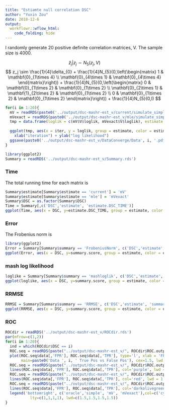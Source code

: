 ```yaml
---
title: "Estiamte null correlation DSC"
author: "Yuxin Zou"
date: 2018-12-6
output: 
  workflowr::wflow_html:
    code_folding: hide
---
```


I randomly generate 20 positive definite correlation matrices, V. The sample size is 4000.

$$
\hat{z}_j|z_j \sim N_{5}(z_j, V)
$$
$$
z_j \sim \frac{1}{4}\delta_{0} + \frac{1}{4}N_{5}(0,\left(\begin{matrix} 1 & \mathbf{0}_{1\times 4} \\ \mathbf{0}_{4\times 1} & \mathbf{0}_{4\times 4} \end{matrix}\right)) + \frac{1}{4}N_{5}(0,\left(\begin{matrix} 0 & \mathbf{0}_{1\times 2} & \mathbf{0}_{1\times 2} \\
\mathbf{0}_{2\times 1} & \mathbf{1}_{2\times 2} & \mathbf{0}_{1\times 2} \\ 0 & \mathbf{0}_{1\times 2} & \mathbf{0}_{1\times 2} \end{matrix}\right)) + \frac{1}{4}N_{5}(0,I)
$$

```r
for(i in 1:20){
  mV = readRDS(paste0('../output/dsc-mashr-est_v/current/simulate_simple_',i,'_current_1.rds'))
  mVexact = readRDS(paste0('../output/dsc-mashr-est_v/mle/simulate_simple_',i,'_mle_1.rds'))
  tmp = data.frame(loglik = c(mV$V$loglik, mVexact$V$loglik), estimate = c(rep('mV', length(mV$V$loglik)), rep('mVexact', length(mVexact$V$loglik))), iter = c(1:length(mV$V$loglik), 1:length(mVexact$V$loglik)))
  
  ggplot(tmp, aes(x = iter, y = loglik, group = estimate, color = estimate)) + geom_line() + ggtitle(paste0("Data ", i)) +
    xlab("iteration") + ylab("log likelihood")
  ggsave(paste0('../output/dsc-mashr-est_v/DataConverge/Data', i, '.pdf'))
}
```

```r
library(ggplot2)
Summary = readRDS('../output/dsc-mashr-est_v/Summary.rds')
```

### Time

The total running time for each matrix is
```r
Summary$estimate[Summary$estimate == 'current'] = 'mV'
Summary$estimate[Summary$estimate == 'mle'] = 'mVexact'
Summary$DSC = as.factor(Summary$DSC)
Time = Summary[,c('DSC','estimate', 'estimate.DSC_TIME')]
ggplot(Time, aes(x = DSC, y=estimate.DSC_TIME, group = estimate, color = estimate)) + geom_point()
```

### Error

The Frobenius norm is
```r
library(ggplot2)
Error = Summary[Summary$summary == 'FrobeniusNorm', c('DSC','estimate', 'summary.score', 'summary')]
ggplot(Error, aes(x = DSC, y=summary.score, group = estimate, color = estimate)) + geom_point()
```

### mash log likelihood

```r
loglike = Summary[Summary$summary == 'mashloglik', c('DSC','estimate', 'summary.score', 'summary')]
ggplot(loglike, aes(x = DSC, y=summary.score, group = estimate, color = estimate)) + geom_point()
```

### RRMSE

```r
RRMSE = Summary[Summary$summary == 'RRMSE', c('DSC','estimate', 'summary.score', 'summary')]
ggplot(RRMSE, aes(x = DSC, y=summary.score, group = estimate, color = estimate)) + geom_point()
```

### ROC

```r
ROCdir = readRDS('../output/dsc-mashr-est_v/ROCdir.rds')
par(mfrow=c(1,2))
for(i in 1:20){
  ind = which(ROCdir$DSC == i)
  ROC.seq = readRDS(paste("../output/dsc-mashr-est_v/", ROCdir$ROC.output.file[ind[1]], '.rds', sep=""))
  plot(ROC.seq$data[,'FPR'], ROC.seq$data[,'TPR'], type='l', xlab = 'FPR', ylab='TPR',
       main=paste0('Data ', i, ' True Pos vs False Pos'), cex=1.5, lwd = 1.5, col = 'cyan')
  ROC.seq = readRDS(paste("../output/dsc-mashr-est_v/", ROCdir$ROC.output.file[ind[2]], '.rds', sep=""))
  lines(ROC.seq$data[,'FPR'], ROC.seq$data[,'TPR'], col='purple', lwd = 1.5)
  ROC.seq = readRDS(paste("../output/dsc-mashr-est_v/", ROCdir$ROC.output.file[ind[3]], '.rds', sep=""))
  lines(ROC.seq$data[,'FPR'], ROC.seq$data[,'TPR'], col='red', lwd = 1.5)
  ROC.seq = readRDS(paste("../output/dsc-mashr-est_v/", ROCdir$ROC.output.file[ind[4]], '.rds', sep=""))
  lines(ROC.seq$data[,'FPR'], ROC.seq$data[,'TPR'], col='darkolivegreen4', lwd = 1.5)
  legend('bottomright', c('oracle','simple', 'mV', 'mVexact'),col=c('cyan','purple','red','darkolivegreen4'),
           lty=c(1,1,1,1), lwd=c(1.5,1.5,1.5,1.5))
}
```

